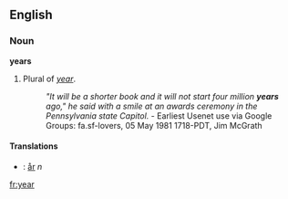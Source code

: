 ==English==
===Noun===
'''years'''

#Plural of ''[[year]]''.
#:''"It will be a shorter book and it will not start four million '''years''' ago," he said with a smile at an awards ceremony in the Pennsylvania state Capitol.'' - Earliest Usenet use via Google Groups: fa.sf-lovers, 05 May 1981 1718-PDT, Jim McGrath
====Translations====
*{{sv}}: [[år]] ''n''

[[fr:year]]